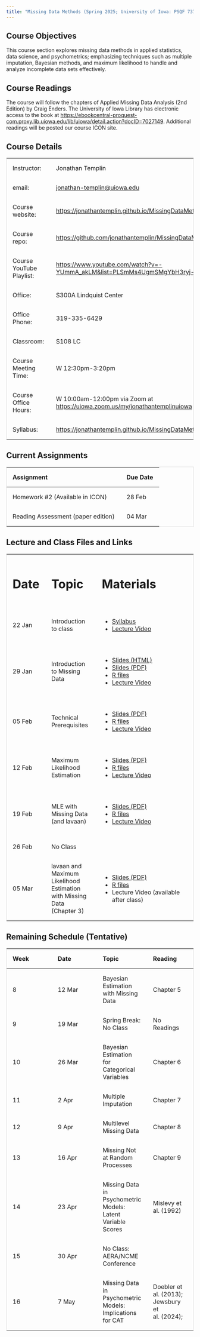 ```yaml
---
title: "Missing Data Methods (Spring 2025; University of Iowa: PSQF 7375)"
---
```


## Course Objectives

This course section explores missing data methods in applied statistics, data science, and psychometrics; emphasizing techniques such as multiple imputation, Bayesian methods, and maximum likelihood to handle and analyze incomplete data sets effectively.

## Course Readings

The course will follow the chapters of Applied Missing Data Analysis (2nd Edition) by Craig Enders. The University of Iowa Library has electronic access to the book at <https://ebookcentral-proquest-com.proxy.lib.uiowa.edu/lib/uiowa/detail.action?docID=7027149>. Additional readings will be posted our course ICON site.

## Course Details

|  |  |
|----|----|
| Instructor: | Jonathan Templin |
| email: | [jonathan-templin\@uiowa.edu](mailto:jonathan-templin@uiowa.edu) |
| Course website: | <https://jonathantemplin.github.io/MissingDataMethods2025/> |
| Course repo: | <https://github.com/jonathantemplin/MissingDataMethods2025> |
| Course YouTube Playlist: | <https://www.youtube.com/watch?v=-YUmmA_akLM&list=PLSmMs4UgmSMgYbH3ryj-BTk7F7WWbgWPO> |
| Office: | S300A Lindquist Center |
| Office Phone: | 319-335-6429 |
| Classroom: | S108 LC |
| Course Meeting Time: | W 12:30pm-3:20pm |
| Course Office Hours: | W 10:00am-12:00pm via Zoom at <https://uiowa.zoom.us/my/jonathantemplinuiowa> |
| Syllabus: | <https://jonathantemplin.github.io/MissingDataMethods2025/s25mdm_syllabus.html> |

## Current Assignments

| Assignment                         | Due Date |
|------------------------------------|----------|
| Homework #2 (Available in ICON)    | 28 Feb   |
| Reading Assessment (paper edition) | 04 Mar   |

## Lecture and Class Files and Links

```{=html}
<style>
table {
  border-collapse: collapse;
  width: 100%;
  border: 1px solid #ddd;
}

th, td {
  text-align: left;
  padding: 16px;
}
</style>
```

+--------+------------------------------------------------------------------------+------------------------------------------------------------------------------------------------------------------------------------------------------------------------------+
| # Date | # Topic                                                                | # Materials                                                                                                                                                                  |
+--------+------------------------------------------------------------------------+------------------------------------------------------------------------------------------------------------------------------------------------------------------------------+
| 22 Jan | Introduction to class                                                  | -   [Syllabus](https://jonathantemplin.github.io/MissingDataMethods2025/s25mdm_syllabus.html)                                                                                |
|        |                                                                        | -   [Lecture Video](https://www.youtube.com/watch?v=-YUmmA_akLM&list=PLSmMs4UgmSMgYbH3ryj-BTk7F7WWbgWPO)                                                                     |
+--------+------------------------------------------------------------------------+------------------------------------------------------------------------------------------------------------------------------------------------------------------------------+
| 29 Jan | Introduction to Missing Data                                           | -   [Slides (HTML)](https://jonathantemplin.github.io/MissingDataMethods2025/_lectures/01_Introduction_to_Missing_Data/01_Introduction_Missing_Data_S2025.html#/title-slide) |
|        |                                                                        | -   [Slides (PDF)](https://jonathantemplin.github.io/MissingDataMethods2025/_lectures/01_Introduction_to_Missing_Data/01_Introduction_Missing_Data_S2025.pdf)                |
|        |                                                                        | -   [R files](https://github.com/jonathantemplin/MissingDataMethods2025/tree/main/_lectures/01_Introduction_to_Missing_Data)                                                 |
|        |                                                                        | -   [Lecture Video](https://youtu.be/UbO_SZXaTcg)                                                                                                                            |
+--------+------------------------------------------------------------------------+------------------------------------------------------------------------------------------------------------------------------------------------------------------------------+
| 05 Feb | Technical Prerequisites                                                | -   [Slides (PDF)](https://jonathantemplin.github.io/MissingDataMethods2025/_lectures/02_Technical_Prerequisites/02_Technical_Prerequisites_S2025.pdf)                       |
|        |                                                                        | -   [R files](https://github.com/jonathantemplin/MissingDataMethods2025/tree/main/_lectures/02_Technical_Prerequisites)                                                      |
|        |                                                                        | -   [Lecture Video](https://youtu.be/LVLebx5hweI)                                                                                                                            |
+--------+------------------------------------------------------------------------+------------------------------------------------------------------------------------------------------------------------------------------------------------------------------+
| 12 Feb | Maximum Likelihood Estimation                                          | -   [Slides (PDF)](https://jonathantemplin.github.io/MissingDataMethods2025/_lectures/03_Maximum_Likelihood_Estimation/03_Maximum_Likelihood_Estimation_S2025.pdf)           |
|        |                                                                        | -   [R files](https://github.com/jonathantemplin/MissingDataMethods2025/tree/main/_lectures/03_Maximum_Likelihood_Estimation)                                                |
|        |                                                                        | -   [Lecture Video](https://youtu.be/e4iMA0XB9qw)                                                                                                                            |
+--------+------------------------------------------------------------------------+------------------------------------------------------------------------------------------------------------------------------------------------------------------------------+
| 19 Feb | MLE with Missing Data (and lavaan)                                     | -   [Slides (PDF)](https://jonathantemplin.github.io/MissingDataMethods2025/_lectures/04_lavaan_and_Missing_Data_Using_MLEs/04_lavaan_and_Missing_Data_Using_MLE_S2025.pdf)  |
|        |                                                                        | -   [R files](https://github.com/jonathantemplin/MissingDataMethods2025/tree/main/_lectures/04_lavaan_and_Missing_Data_Using_MLEs)                                           |
|        |                                                                        | -   [Lecture Video](https://youtu.be/e4iMA0XB9qw)                                                                                                                            |
+--------+------------------------------------------------------------------------+------------------------------------------------------------------------------------------------------------------------------------------------------------------------------+
| 26 Feb | No Class                                                               |                                                                                                                                                                              |
+--------+------------------------------------------------------------------------+------------------------------------------------------------------------------------------------------------------------------------------------------------------------------+
| 05 Mar | lavaan and Maximum Likelihood Estimation with Missing Data (Chapter 3) | -   [Slides (PDF)](https://jonathantemplin.github.io/MissingDataMethods2025/_lectures/04_lavaan_and_Missing_Data_Using_MLEs/04_lavaan_and_Missing_Data_Using_MLE_S2025.pdf)  |
|        |                                                                        | -   [R files](https://github.com/jonathantemplin/MissingDataMethods2025/tree/main/_lectures/04_lavaan_and_Missing_Data_Using_MLEs)                                           |
|        |                                                                        | -   Lecture Video (available after class)                                                                                                                                    |
+--------+------------------------------------------------------------------------+------------------------------------------------------------------------------------------------------------------------------------------------------------------------------+

## Remaining Schedule (Tentative)

| Week | Date | Topic | Reading |
|----|----|----|----|
| 8 | 12 Mar | Bayesian Estimation with Missing Data | Chapter 5 |
| 9 | 19 Mar | Spring Break: No Class | No Readings |
| 10 | 26 Mar | Bayesian Estimation for Categorical Variables | Chapter 6 |
| 11 | 2 Apr | Multiple Imputation | Chapter 7 |
| 12 | 9 Apr | Multilevel Missing Data | Chapter 8 |
| 13 | 16 Apr | Missing Not at Random Processes | Chapter 9 |
| 14 | 23 Apr | Missing Data in Psychometric Models: Latent Variable Scores | Mislevy et al. (1992) |
| 15 | 30 Apr | No Class: AERA/NCME Conference |  |
| 16 | 7 May | Missing Data in Psychometric Models: Implications for CAT | Doebler et al. (2013); Jewsbury et al. (2024); |
